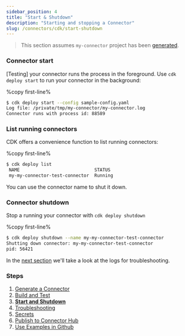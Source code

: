 ```yaml
---
sidebar_position: 4
title: "Start & Shutdown"
description: "Starting and stopping a Connector"
slug: /connectors/cdk/start-shutdown
---
```


> This section assumes `my-connector` project has been [generated](/docs/connectors/cdk/generate).

### Connector start

[Testing] your connector runs the process in the foreground. Use `cdk deploy start` to run your connector in the background:

%copy first-line%
```bash
$ cdk deploy start --config sample-config.yaml
Log file: /private/tmp/my-connector/my-connector.log
Connector runs with process id: 88589
```

### List running connectors

CDK offers a convenience function to list running connectors:

%copy first-line%
```bash
$ cdk deploy list
 NAME                            STATUS
 my-my-connector-test-connector  Running
```

You can use the connector name to shut it down.

### Connector shutdown

Stop a running your connector with `cdk deploy shutdown`

%copy first-line%
```bash
$ cdk deploy shutdown --name my-my-connector-test-connector
Shutting down connector: my-my-connector-test-connector
pid: 56421
 ```

In the [next section](/docs/connectors/cdk/troubleshooting) we'll take a look at the logs for troubleshooting.


### Steps

1. [Generate a Connector](/docs/connectors/cdk/generate)
2. [Build and Test](/docs/connectors/cdk/build)
3. **[Start and Shutdown](/docs/connectors/cdk/start-shutdown)**
4. [Troubleshooting](/docs/connectors/cdk/troubleshooting)
5. [Secrets](/docs/connectors/cdk/secrets)
6. [Publish to Connector Hub](/docs/connectors/cdk/publish)
7. [Use Examples in Github](/docs/connectors/cdk/github-examples)

[InfinyOn Cloud]: https://infinyon.cloud
[next section]: /docs/connectors/cdk/start-shutdown
